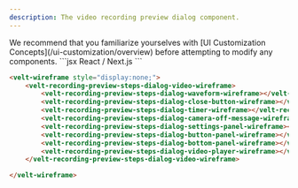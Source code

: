 ```yaml
---
description: The video recording preview dialog component.
---
```


<Note>
We recommend that you familiarize yourselves with [UI Customization Concepts](/ui-customization/overview) before attempting to modify any components.
</Note>


<RequestExample>
```jsx React / Next.js
<VeltWireframe>
    <VeltRecordingPreviewStepsDialogWireframe.Video>
        <VeltRecordingPreviewStepsDialogWireframe.Video.Waveform />
        <VeltRecordingPreviewStepsDialogWireframe.Video.CloseButton />
        <VeltRecordingPreviewStepsDialogWireframe.Video.Timer />
        <VeltRecordingPreviewStepsDialogWireframe.Video.CameraOffMessage />
        <VeltRecordingPreviewStepsDialogWireframe.Video.SettingsPanel />
        <VeltRecordingPreviewStepsDialogWireframe.Video.ButtonPanel />
        <VeltRecordingPreviewStepsDialogWireframe.Video.BottomPanel />
        <VeltRecordingPreviewStepsDialogWireframe.Video.VideoPlayer />
    </VeltRecordingPreviewStepsDialogWireframe.Video>
</VeltWireframe>
```

```HTML HTML
<velt-wireframe style="display:none;">
    <velt-recording-preview-steps-dialog-video-wireframe>
        <velt-recording-preview-steps-dialog-waveform-wireframe></velt-recording-preview-steps-dialog-waveform-wireframe>
        <velt-recording-preview-steps-dialog-close-button-wireframe></velt-recording-preview-steps-dialog-close-button-wireframe>
        <velt-recording-preview-steps-dialog-timer-wireframe></velt-recording-preview-steps-dialog-timer-wireframe>
        <velt-recording-preview-steps-dialog-camera-off-message-wireframe></velt-recording-preview-steps-dialog-camera-off-message-wireframe>
        <velt-recording-preview-steps-dialog-settings-panel-wireframe></velt-recording-preview-steps-dialog-settings-panel-wireframe>
        <velt-recording-preview-steps-dialog-button-panel-wireframe></velt-recording-preview-steps-dialog-button-panel-wireframe>
        <velt-recording-preview-steps-dialog-bottom-panel-wireframe></velt-recording-preview-steps-dialog-bottom-panel-wireframe>
        <velt-recording-preview-steps-dialog-video-player-wireframe></velt-recording-preview-steps-dialog-video-player-wireframe>
    </velt-recording-preview-steps-dialog-video-wireframe>

</velt-wireframe>
```
</RequestExample>

